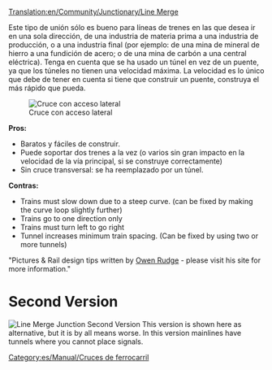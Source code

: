 [[Translation:en/Community/Junctionary/Line Merge]]
{{es/Community/Junctionary/Menú de Cruces}}

Este tipo de unión sólo es bueno para líneas de trenes en las que desea ir en una sola dirección, de una industria de materia prima a una industria de producción, o a una industria final (por ejemplo: de una mina de mineral de hierro a una fundición de acero; o de una mina de carbón a una central eléctrica). Tenga en cuenta que se ha usado un túnel en vez de un puente, ya que los túneles no tienen una velocidad máxima. La velocidad es lo único que debe de tener en cuenta si tiene que construir un puente, construya el más rápido que pueda.

[[File:en/Community/Junctionary/3way trackmerge.png|none|frame|Cruce con acceso lateral]]

'''Pros:'''

*Baratos y fáciles de construir.
*Puede soportar dos trenes a la vez (o varios sin gran impacto en la velocidad de la vía principal, si se construye correctamente)
*Sin cruce transversal: se ha reemplazado por un túnel.


'''Contras:'''

*Trains must slow down due to a steep curve. (can be fixed by making the curve loop slightly further)
*Trains go to one direction only
*Trains must turn left to go right
*Tunnel increases minimum train spacing. (Can be fixed by using two or more tunnels)


"Pictures & Rail design tips written by [http://www.owenrudge.net/TT/ Owen Rudge] - please visit his site for more information."

=Second Version=
[[File:en/Community/Junctionary/3way trackmerge2.png|none|frame|Line Merge Junction Second Version]]
This version is shown here as alternative, but it is by all means worse. In this version mainlines have tunnels where you cannot place signals.

[[Category:es/Manual/Cruces de ferrocarril]]